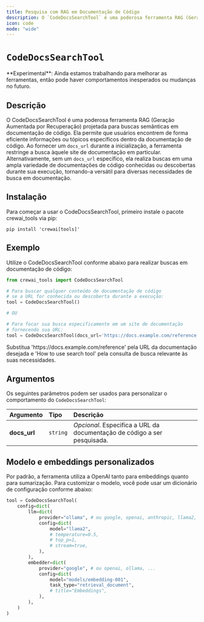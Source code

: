 ```yaml
---
title: Pesquisa com RAG em Documentação de Código
description: O `CodeDocsSearchTool` é uma poderosa ferramenta RAG (Geração Aumentada por Recuperação) projetada para buscas semânticas em documentação de código.
icon: code
mode: "wide"
---
```


# `CodeDocsSearchTool`

<Note>
    **Experimental**: Ainda estamos trabalhando para melhorar as ferramentas, então pode haver comportamentos inesperados ou mudanças no futuro.
</Note>

## Descrição

O CodeDocsSearchTool é uma poderosa ferramenta RAG (Geração Aumentada por Recuperação) projetada para buscas semânticas em documentação de código.
Ela permite que usuários encontrem de forma eficiente informações ou tópicos específicos dentro da documentação de código. Ao fornecer um `docs_url` durante a inicialização,
a ferramenta restringe a busca àquele site de documentação em particular. Alternativamente, sem um `docs_url` específico,
ela realiza buscas em uma ampla variedade de documentações de código conhecidas ou descobertas durante sua execução, tornando-a versátil para diversas necessidades de busca em documentação.

## Instalação

Para começar a usar o CodeDocsSearchTool, primeiro instale o pacote crewai_tools via pip:

```shell
pip install 'crewai[tools]'
```

## Exemplo

Utilize o CodeDocsSearchTool conforme abaixo para realizar buscas em documentação de código:

```python Code
from crewai_tools import CodeDocsSearchTool

# Para buscar qualquer conteúdo de documentação de código 
# se a URL for conhecida ou descoberta durante a execução:
tool = CodeDocsSearchTool()

# OU

# Para focar sua busca especificamente em um site de documentação 
# fornecendo sua URL:
tool = CodeDocsSearchTool(docs_url='https://docs.example.com/reference')
```
<Note>  
    Substitua 'https://docs.example.com/reference' pela URL da documentação desejada
    e 'How to use search tool' pela consulta de busca relevante às suas necessidades.
</Note>

## Argumentos

Os seguintes parâmetros podem ser usados para personalizar o comportamento do `CodeDocsSearchTool`:

| Argumento       | Tipo     | Descrição                                                                                                                            |
|:----------------|:---------|:-------------------------------------------------------------------------------------------------------------------------------------|
| **docs_url**    | `string` | _Opcional_. Especifica a URL da documentação de código a ser pesquisada.                                              | 

## Modelo e embeddings personalizados

Por padrão, a ferramenta utiliza a OpenAI tanto para embeddings quanto para sumarização. Para customizar o modelo, você pode usar um dicionário de configuração conforme abaixo:

```python Code
tool = CodeDocsSearchTool(
    config=dict(
        llm=dict(
            provider="ollama", # ou google, openai, anthropic, llama2, ...
            config=dict(
                model="llama2",
                # temperature=0.5,
                # top_p=1,
                # stream=true,
            ),
        ),
        embedder=dict(
            provider="google", # ou openai, ollama, ...
            config=dict(
                model="models/embedding-001",
                task_type="retrieval_document",
                # title="Embeddings",
            ),
        ),
    )
)
```